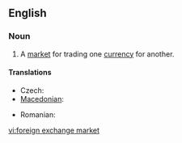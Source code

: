 ==English==
{{wikipedia}}
===Noun===
{{en-noun|sg=[[foreign]] [[exchange]] [[market]]}}

#  A [[market]] for trading one [[currency]] for another.

====Translations====
{{trans-top|market}}
* Czech: {{t-|cs|měnový trh|m}}
* [[Macedonian]]: {{t|mk|девизен пазар|m|tr=dévizen pázar}}
{{trans-mid}}
* Romanian: {{t+|ro|piaţă valutară|f}}
{{trans-bottom}}

[[vi:foreign exchange market]]